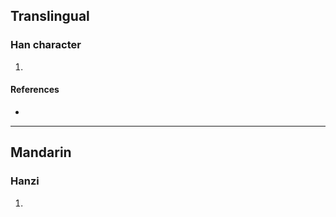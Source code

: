 {{character info/new}}
==Translingual==

===Han character===
{{Han char|rn=85|rad=水|as=15|sn=18|four=35186|canj=ENLC|ids=⿰氵隤}}

# {{defn|Han|sort=水15}}

====References====
* {{Han ref|kx=0658.040|dkj=18561|hdz=31774.090|uh=6FFB|ud=28667|bh=EFF4|bd=61428}}

----

==Mandarin==

===Hanzi===
{{cmn-hanzi|pin=[[duì]] ([[dui4]]), [[wěi]] ([[wei3]])|wg=tui<sup>4</sup>, wei<sup>3</sup>}}

# {{defn|lang=cmn|sort=水15}}